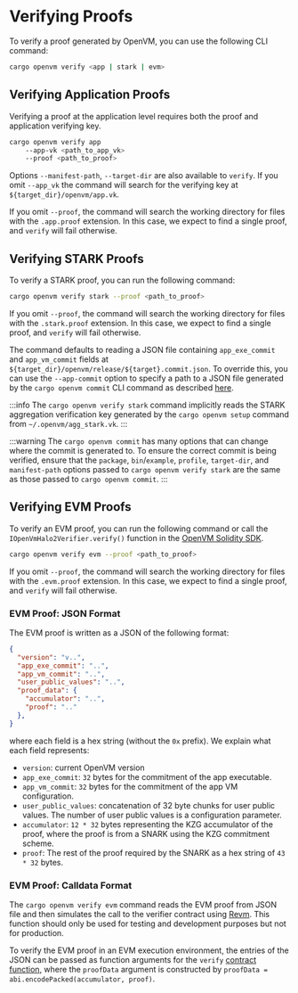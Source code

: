 # Verifying Proofs

To verify a proof generated by OpenVM, you can use the following CLI command:

```bash
cargo openvm verify <app | stark | evm>
```

## Verifying Application Proofs

Verifying a proof at the application level requires both the proof and application verifying key.

```bash
cargo openvm verify app
    --app-vk <path_to_app_vk>
    --proof <path_to_proof>
```

Options `--manifest-path`, `--target-dir` are also available to `verify`. If you omit `--app_vk` the command will search for the verifying key at `${target_dir}/openvm/app.vk`.

If you omit `--proof`, the command will search the working directory for files with the `.app.proof` extension. In this 
case, we expect to find a single proof, and `verify` will fail otherwise.

## Verifying STARK Proofs

To verify a STARK proof, you can run the following command:

```bash
cargo openvm verify stark --proof <path_to_proof>
```

If you omit `--proof`, the command will search the working directory for files with the `.stark.proof` extension. In this 
case, we expect to find a single proof, and `verify` will fail otherwise.

The command defaults to reading a JSON file containing `app_exe_commit` and `app_vm_commit` fields at 
`${target_dir}/openvm/release/${target}.commit.json`. To override this, you can use the `--app-commit` option
to specify a path to a JSON file generated by the `cargo openvm commit`
CLI command as described [here](/book/writing-apps/generating-proofs#generating-app-commitments). 

:::info
The `cargo openvm verify stark` command implicitly reads the STARK aggregation verification key generated by the `cargo openvm setup` command
from `~/.openvm/agg_stark.vk`. 
:::

:::warning
The `cargo openvm commit` has many options that can change where the commit is generated to. To ensure the correct
commit is being verified, ensure that the `package`, `bin`/`example`, `profile`, `target-dir`, and `manifest-path`
options passed to `cargo openvm verify stark` are the same as those passed to `cargo openvm commit`.
:::

## Verifying EVM Proofs

To verify an EVM proof, you can run the following command or call the `IOpenVmHalo2Verifier.verify()` function in the [OpenVM Solidity SDK](/book/writing-apps/solidity-sdk).

```bash
cargo openvm verify evm --proof <path_to_proof>
```

If you omit `--proof`, the command will search the working directory for files with the `.evm.proof` extension. In this 
case, we expect to find a single proof, and `verify` will fail otherwise.

### EVM Proof: JSON Format

The EVM proof is written as a JSON of the following format:

```json [[...].evm.proof]
{
  "version": "v..",
  "app_exe_commit": "..",
  "app_vm_commit": "..",
  "user_public_values": "..",
  "proof_data": {
    "accumulator": "..",
    "proof": ".."
  },
}
```

where each field is a hex string (without the `0x` prefix). We explain what each field represents:

- `version`: current OpenVM version
- `app_exe_commit`: `32` bytes for the commitment of the app executable.
- `app_vm_commit`: `32` bytes for the commitment of the app VM configuration.
- `user_public_values`: concatenation of 32 byte chunks for user public values. The number of user public values is a configuration parameter.
- `accumulator`: `12 * 32` bytes representing the KZG accumulator of the proof, where the proof is from a SNARK using the KZG commitment scheme.
- `proof`: The rest of the proof required by the SNARK as a hex string of `43 * 32` bytes.

### EVM Proof: Calldata Format

The `cargo openvm verify evm` command reads the EVM proof from JSON file and then simulates the call to the verifier contract using [Revm](https://github.com/bluealloy/revm/tree/main). This function should only be used for testing and development purposes but not for production.

To verify the EVM proof in an EVM execution environment, the entries of the JSON can be passed as function arguments for the `verify` [contract function](https://github.com/openvm-org/openvm/blob/main/crates/sdk/contracts/src/IOpenVmHalo2Verifier.sol), where the `proofData` argument is constructed by `proofData = abi.encodePacked(accumulator, proof)`.
